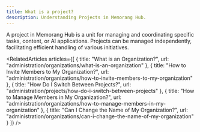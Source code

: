 ```yaml
---
title: What is a project?
description: Understanding Projects in Memorang Hub.
---
```


A project in Memorang Hub is a unit for managing and coordinating specific tasks, content, or AI applications.
Projects can be managed independently, facilitating efficient handling of various initiatives.


<Content />

<RelatedArticles articles={[
  {
    title: "What is an Organization?",
    url: "administration/organizations/what-is-an-organization"
  },
  {
    title: "How to Invite Members to My Organization?",
    url: "administration/organizations/how-to-invite-members-to-my-organization"
  },
  {
    title: "How Do I Switch Between Projects?",
    url: "administration/projects/how-do-i-switch-between-projects"
  },
  {
    title: "How to Manage Members in My Organization?",
    url: "administration/organizations/how-to-manage-members-in-my-organization"
  },
  {
    title: "Can I Change the Name of My Organization?",
    url: "administration/organizations/can-i-change-the-name-of-my-organization"
  }
]} />
